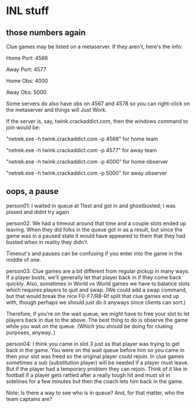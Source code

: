 =INL stuff= 
==those numbers again== 
Clue games may be listed on a metaserver. If they aren't, here's the info:

Home Port: 4566

Away Port: 4577

Home Obs: 4000

Away Obs: 5000

Some servers do also have obs on 4567 and 4578 so you can right-click on the metaserver and things will Just Work.

If the server is, say, twink.crackaddict.com, then the windows command to join would be:

&quot;netrek.exe -h twink.crackaddict.com -p 4566&quot; for home team

&quot;netrek.exe -h twink.crackaddict.com -p 4577&quot; for away team

&quot;netrek.exe -h twink.crackaddict.com -p 4000&quot; for home observer

&quot;netrek.exe -h twink.crackaddict.com -p 5000&quot; for away observer

==oops, a pause== 
person01: I waited in queue at 11est and got in and ghostbusted; i was pissed and didnt try again

person02: We had a timeout around that time and a couple slots ended up leaving. When they did folks in the queue got in as a result, but since the game was in a paused state it would have appeared to them that they had busted when in reality they didn't.

Timeout's and pauses can be confusing if you enter into the game in the middle of one. 

person03: Clue games are a bit different from regular pickup in many ways. If a player busts, we'll generally let that player back in if they come back quickly. Also, sometimes in World vs World games we have to balance slots which requires players to quit and swap. (We could add a swap command, but that would break the nice F0-F7/R8-Rf split that clue games end up with, though perhaps we should just do it anyways since clients can sort.)

Therefore, if you're on the wait queue, we might have to free your slot to let players back in due to the above. The best thing to do is observe the game while you wait on the queue. (Which you should be doing for clueing purposes, anyway..)

person04: I think you came in slot 3 just as that player was trying to get back in the game. You were on the wait queue before him so you came in then your slot was freed so the original player could rejoin. In clue games sometimes a sub (substitution player) will be needed if a player must leave. But if the player had a temporary problem they can rejoin. Think of it like in football if a player gets rattled after a really tough hit and must sit in sidelines for a few minutes but then the coach lets him back in the game.

Note: Is there a way to see who is in queue? And, for that matter, who the team captains are?